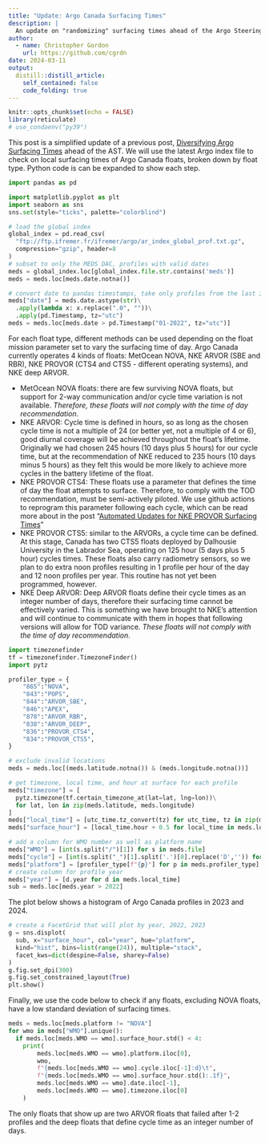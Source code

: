 ```yaml
---
title: "Update: Argo Canada Surfacing Times"
description: |
  An update on "randomizing" surfacing times ahead of the Argo Steering Team meeting. 
author:
  - name: Christopher Gordon
    url: https://github.com/cgrdn
date: 2024-03-11
output:
  distill::distill_article:
    self_contained: false
    code_folding: true
---
```



```r
knitr::opts_chunk$set(echo = FALSE)
library(reticulate)
# use_condaenv("py39")
```

This post is a simplified update of a previous post, [Diversifying Argo Surfacing Times](https://argocanada.github.io/blog/posts/2023-07-13-diversifying-argo-surfacing-times/) ahead of the AST. We will use the latest Argo index file to check on local surfacing times of Argo Canada floats, broken down by float type. Python code is can be expanded to show each step. 

```python
import pandas as pd

import matplotlib.pyplot as plt
import seaborn as sns
sns.set(style="ticks", palette="colorblind")

# load the global index
global_index = pd.read_csv(
  "ftp://ftp.ifremer.fr/ifremer/argo/ar_index_global_prof.txt.gz", 
  compression="gzip", header=8
)
# subset to only the MEDS DAC, profiles with valid dates
meds = global_index.loc[global_index.file.str.contains('meds')]
meds = meds.loc[meds.date.notna()]

# convert date to pandas timestamps, take only profiles from the last 3 years
meds["date"] = meds.date.astype(str)\
  .apply(lambda x: x.replace(".0", ""))\
  .apply(pd.Timestamp, tz="utc")
meds = meds.loc[meds.date > pd.Timestamp("01-2022", tz="utc")]
```

For each float type, different methods can be used depending on the float mission parameter set to vary the surfacing time of day. Argo Canada currently operates 4 kinds of floats: MetOcean NOVA, NKE ARVOR (SBE and RBR), NKE PROVOR (CTS4 and CTS5 - different operating systems), and NKE deep ARVOR. 

- MetOcean NOVA floats: there are few surviving NOVA floats, but support for 2-way communication and/or cycle time variation is not available. _Therefore, these floats will not comply with the time of day recommendation_.
- NKE ARVOR: Cycle time is defined in hours, so as long as the chosen cycle time is not a multiple of 24 (or better yet, not a multiple of 4 or 6), good diurnal coverage will be achieved throughout the float's lifetime. Originally we had chosen 245 hours (10 days plus 5 hours) for our cycle time, but at the recommendation of NKE reduced to 235 hours (10 days minus 5 hours) as they felt this would be more likely to achieve more cycles in the battery lifetime of the float. 
- NKE PROVOR CTS4: These floats use a parameter that defines the time of day the float attempts to surface. Therefore, to comply with the TOD recommendation, must be semi-actively piloted. We use github actions to reprogram this parameter following each cycle, which can be read more about in the post "[Automated Updates for NKE PROVOR Surfacing Times](https://argocanada.github.io/blog/posts/2023-10-18-automated-updates-for-nke-provor-surfacing-times/)"
- NKE PROVOR CTS5: similar to the ARVORs, a cycle time can be defined. At this stage, Canada has two CTS5 floats deployed by Dalhousie University in the Labrador Sea, operating on 125 hour (5 days plus 5 hour) cycles times. These floats also carry radiometry sensors, so we plan to do extra noon profiles resulting in 1 profile per hour of the day and 12 noon profiles per year. This routine has not yet been programmed, however.
- NKE Deep ARVOR: Deep ARVOR floats define their cycle times as an integer number of days, therefore their surfacing time cannot be effectively varied. This is something we have brought to NKE's attention and will continue to communicate with them in hopes that following versions will allow for TOD variance. _These floats will not comply with the time of day recommendation_. 

```python
import timezonefinder
tf = timezonefinder.TimezoneFinder()
import pytz

profiler_type = {
    "865":"NOVA",
    "843":"POPS",
    "844":"ARVOR_SBE",
    "846":"APEX",
    "878":"ARVOR_RBR",
    "838":"ARVOR_DEEP",
    "836":"PROVOR_CTS4",
    "834":"PROVOR_CTS5",
}

# exclude invalid locations
meds = meds.loc[(meds.latitude.notna()) & (meds.longitude.notna())]

# get timezone, local time, and hour at surface for each profile
meds["timezone"] = [
  pytz.timezone(tf.certain_timezone_at(lat=lat, lng=lon))\
  for lat, lon in zip(meds.latitude, meds.longitude)
]
meds["local_time"] = [utc_time.tz_convert(tz) for utc_time, tz in zip(meds.date, meds.timezone)]
meds["surface_hour"] = [local_time.hour + 0.5 for local_time in meds.local_time]

# add a column for WMO number as well as platform name
meds["WMO"] = [int(s.split("/")[1]) for s in meds.file]
meds["cycle"] = [int(s.split("_")[1].split('.')[0].replace('D','')) for s in meds.file]
meds["platform"] = [profiler_type[f"{p}"] for p in meds.profiler_type]
# create column for profile year
meds["year"] = [d.year for d in meds.local_time]
sub = meds.loc[meds.year > 2022]
```

The plot below shows a histogram of Argo Canada profiles in 2023 and 2024. 

```python
# create a FacetGrid that will plot by year, 2022, 2023
g = sns.displot(
  sub, x="surface_hour", col="year", hue="platform", 
  kind="hist", bins=list(range(24)), multiple="stack", 
  facet_kws=dict(despine=False, sharey=False)
)
g.fig.set_dpi(300)
g.fig.set_constrained_layout(True)
plt.show()
```

Finally, we use the code below to check if any floats, excluding NOVA floats, have a low standard deviation of surfacing times. 

```python
meds = meds.loc[meds.platform != "NOVA"]
for wmo in meds["WMO"].unique():
  if meds.loc[meds.WMO == wmo].surface_hour.std() < 4:
    print(
        meds.loc[meds.WMO == wmo].platform.iloc[0],
        wmo, 
        f"{meds.loc[meds.WMO == wmo].cycle.iloc[-1]:d}\t",
        f"{meds.loc[meds.WMO == wmo].surface_hour.std():.1f}",
        meds.loc[meds.WMO == wmo].date.iloc[-1],
        meds.loc[meds.WMO == wmo].timezone.iloc[0]
    )
```

The only floats that show up are two ARVOR floats that failed after 1-2 profiles and the deep floats that define cycle time as an integer number of days. 
